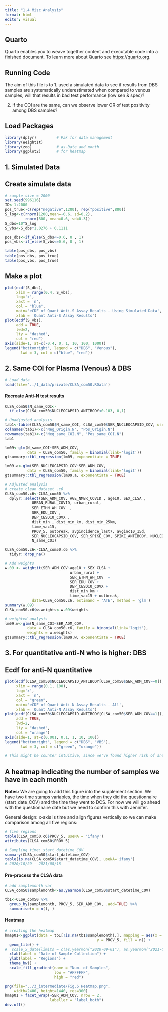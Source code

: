 ```yaml
---
title: "1.4 Misc Analysis"
format: html
editor: visual
---
```


## Quarto

Quarto enables you to weave together content and executable code into a finished document. To learn more about Quarto see <https://quarto.org>.

## Running Code

The aim of this file is to
1. used a simulated data to see if results from DBS samples are systematically underestimated when compared to venous samples, will that results in bad test performance (low sen & spec)?

2. If the COI are the same, can we observe lower OR of test positivity among DBS samples?

## Load Packages

```r
library(dplyr)         # Pak for data management
library(WeightIt)
library(zoo)           # as.Date and month
library(ggplot2)       # for heatmap
```

## 1. Simulated Data

## Create simulate data
```r
# sample size = 2000
set.seed(996116)
ID<-1:2000
pos_true<-c(rep("negative",1200), rep("positive",800))
S_log<-c(rnorm(1200,mean=-0.6, sd=0.2),
         rnorm(800, mean=0.6, sd=0.3))
S_dbs=10^S_log
S_vbs<-S_dbs*1.0276 + 0.1111

pos_dbs<-if_else(S_dbs<=0.6, 0 , 1)
pos_vbs<-if_else(S_vbs<=0.6, 0 , 1)

table(pos_dbs, pos_vbs)
table(pos_dbs, pos_true)
table(pos_vbs, pos_true)
```
## Make a plot
```r
plot(ecdf(S_dbs),
     xlim = range(0.4, S_vbs),
     log='x',
     xaxt = 'n',
     col = "blue",
     main='eCDF of Quant Anti-S Assay Results - Using Simulated Data',
     xlab = 'Quant Anti-S Assay Results')
plot(ecdf(S_vbs),
     add = TRUE,
     lwd=2,
     lty = "dashed",
     col = "red")
axis(side=1, at=c(-0.4, 0, 1, 10, 100, 1000))
legend("bottomright", legend = c("DBS", "Venous"),
       lwd = 3, col = c("blue", "red"))
```
## 2. Same COI for Plasma (Venous) & DBS
```r
# Load data
load(file='../1_data/private/CLSA_com50.RData')
```

#### Recreate Anti-N test results
```r
CLSA_com50$N_same_COI<-
  if_else(CLSA_com50$NUCLEOCAPSID_ANTIBODY<0.103, 0,1)

# Unadjusted analysis
tab1<-table(CLSA_com50$N_same_COI, CLSA_com50$SER_NUCLEOCAPSID_COV, useNA = 'ifany')
colnames(tab1)<-c("Neg_Origin.N", "Pos_Origin.N")
rownames(tab1)<-c("Neg_same_COI.N", "Pos_same_COI.N")
tab1

lm09<-glm(N_same_COI~SER_ADM_COV, 
          data = CLSA_com50, family = binomial(link='logit'))
gtsummary::tbl_regression(lm09, exponentiate = TRUE)

lm09.a<-glm(SER_NUCLEOCAPSID_COV~SER_ADM_COV, 
          data = CLSA_com50, family = binomial(link='logit'))
gtsummary::tbl_regression(lm09.a, exponentiate = TRUE)
```
```r
# Adjusted analysis
# create clean dataset .c6
CLSA_com50.c6<-CLSA_com50 %>%
  dplyr::select(SER_ADM_COV, AGE_NMBR_COVID , age10, SEX_CLSA ,
            URBAN_RURAL_COVID, urban_rural,
            SER_ETHN_WH_COV  ,
            SER_EDU_COV ,
            DEP_CESD10_COVX ,
            dist_min , dist_min_km, dist_min_25km,
            time_vac15,
            PROV_5, outbreak, avgincidence_last7, avginc10_15d,
            SER_NUCLEOCAPSID_COV, SER_SPIKE_COV, SPIKE_ANTIBODY, NUCLEOCAPSID_ANTIBODY,
            N_same_COI)

CLSA_com50.c6<-CLSA_com50.c6 %>% 
  tidyr::drop_na()
```

```r
# Add weights
w.09 <- weightit(SER_ADM_COV~age10 + SEX_CLSA +
                             urban_rural +
                             SER_ETHN_WH_COV  +
                             SER_EDU_COV +
                             DEP_CESD10_COVX +
                             dist_min_km +
                             time_vac15 + outbreak, 
            data=CLSA_com50.c6, estimand = 'ATE', method = 'glm')
summary(w.09)
CLSA_com50.c6$w.weights<-w.09$weights
```

```r
# weighted analysis
lm09.w<-glm(N_same_COI~SER_ADM_COV, 
          data = CLSA_com50.c6, family = binomial(link='logit'),
          weights = w.weights)
gtsummary::tbl_regression(lm09.w, exponentiate = TRUE)
```

## 3. For quantitative anti-N who is higher: DBS

## Ecdf for anti-N quantitative
```r
plot(ecdf(CLSA_com50$NUCLEOCAPSID_ANTIBODY[CLSA_com50$SER_ADM_COV==0]),
     xlim = range(0.1, 100),
     log='x',
     xaxt = 'n',
     col = "green",
     main='eCDF of Quant Anti-N Assay Results - All',
     xlab = 'Quant Anti-N Assay Results')
plot(ecdf(CLSA_com50$NUCLEOCAPSID_ANTIBODY[CLSA_com50$SER_ADM_COV==1]),
     add = TRUE,
     lwd=2,
     lty = "dashed",
     col = "orange")
axis(side=1, at=c(0.001, 0.1, 1, 10, 100))
legend("bottomright", legend = c("DBS", "VBS"),
       lwd = 3, col = c("green", "orange"))

# This might be counter intuitive, since we've found higher risk of anti-N assay positive among venous samples.  
```

## A heatmap indicating the number of samples we have in each month
**Notes:** We are going to add this figure into the supplement section. We have two time stamps variables, the time when they did the questionnaire (start_date_COV) amd the time they went to DCS. For now we will go ahead with the questionnaire date but we need to confirm this with Jennifer.

General design: x-axis is time and align figures vertically so we can make comparison among all five regions:
```r
# five regions
table(CLSA_com50.c6$PROV_5, useNA = 'ifany')
attributes(CLSA_com50$PROV_5)

# Sampling time: start_datetime_COV
summary(CLSA_com50$start_datetime_COV)
table(is.na(CLSA_com50$start_datetime_COV), useNA='ifany')
# 2020/10/29 - 2021/08/18
```
#### Pre-process the CLSA data
```r
# add samplemonth var
CLSA_com50$samplemonth<-as.yearmon(CLSA_com50$start_datetime_COV)

tb1<-CLSA_com50 %>%
  group_by(samplemonth, PROV_5, SER_ADM_COV, .add=TRUE) %>%
  summarise(n = n(), )
```

#### Heatmap
```r
# creating the heatmap
hmap01<-ggplot(data = tb1[!is.na(tb1$samplemonth),], mapping = aes(x = samplemonth,
                                         y = PROV_5, fill = n)) +
  geom_tile() +
#  scale_x_date(limits = c(as.yearmon("2020-09-01"), as.yearmon("2021-09-01"))) +
  xlab(label = "Date of Sample Collection") +
  ylab(label = "Regions") +
  theme_bw() + 
  scale_fill_gradient(name = "Num. of Samples",
                      low = "#FFFFFF",
                      high = "red")

png(file="../3_intermediate/Fig.6 Heatmap.png", 
    width=2400, height=1440, res=300)
hmap01 + facet_wrap(~SER_ADM_COV, nrow = 2,
                    labeller = "label_both")
dev.off()
```

